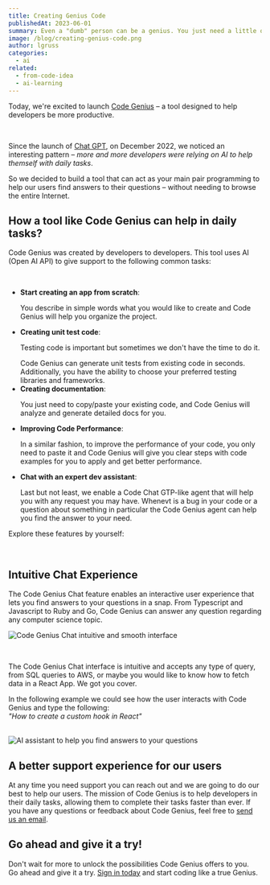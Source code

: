 ```yaml
---
title: Creating Genius Code
publishedAt: 2023-06-01
summary: Even a "dumb" person can be a genius. You just need a little of curiosity.
image: /blog/creating-genius-code.png
author: lgruss
categories:
  - ai
related:
  - from-code-idea
  - ai-learning
---
```


Today, we're excited to launch [Code Genius](/) – a tool designed to help developers be more productive.

<br />

Since the launch of [Chat GPT](https://chat.openai.com/), on December 2022, we noticed an interesting pattern – _more and more developers were relying on AI to help themself with daily tasks_.

So we decided to build a tool that can act as your main pair programming to help our users find answers to their questions – without needing to browse the entire Internet.

## How a tool like Code Genius can help in daily tasks?

Code Genius was created by developers to developers. This tool uses AI (Open AI API) to give support to the following common tasks:

<br />

- **Start creating an app from scratch**: <p>You describe in simple words what you would like to create and Code Genius will help you organize the project.</p>
- **Creating unit test code**: <p>Testing code is important but sometimes we don't have the time to do it.</p>
  Code Genius can generate unit tests from existing code in seconds. Additionally, you have the ability to choose your preferred testing libraries and frameworks.
- **Creating documentation**: <p>You just need to copy/paste your existing code, and Code Genius will analyze and generate detailed docs for you.</p>
- **Improving Code Performance**: <p>In a similar fashion, to improve the performance of your code, you only need to paste it and Code Genius will give you clear steps with code examples for you to apply and get better performance.</p>
- **Chat with an expert dev assistant**:<p>Last but not least, we enable a Code Chat GTP-like agent that will help you with any request you may have. Whenevt is a bug in your code or a question about something in particular the Code Genius agent can help you find the answer to your need. </p>

<p className="py-4">Explore these features by yourself:</p>

<CodeGeniusFeatures />

<br />

## Intuitive Chat Experience 

The Code Genius Chat feature enables an interactive user experience that lets you find answers to your questions in a snap.
From Typescript and Javascript to Ruby and Go, Code Genius can answer any question regarding any computer science topic.

<Image
  alt="Code Genius Chat intuitive and smooth interface"
  src="/blog/code-genius-chat.png"
  width={1607}
  height={946}
/>

<br />

The Code Genius Chat interface is intuitive and accepts any type of query, from SQL queries to AWS, or maybe you would like to know how to fetch data in a React App.
We got you cover.

In the following example we could see how the user interacts with Code Genius and type the following: \
_"How to create a custom hook in React"_

<br />
<Image
  alt="AI assistant to help you find answers to your questions"
  src="/blog/chat-example.png"
  width={1607}
  height={946}
/>

<br />

## A better support experience for our users

At any time you need support you can reach out and we are going to do our best to help our users.
The mission of Code Genius is to help developers in their daily tasks, allowing them to complete their tasks faster than ever.
If you have any questions or feedback about Code Genius, feel free to [send us an email](mailto:support@code-genius.dev?subject=Feedback).

## Go ahead and give it a try!

Don't wait for more to unlock the possibilities Code Genius offers to you.\
Go ahead and give it a try. [Sign in today](/?action=signUp) and start coding like
a true Genius.
